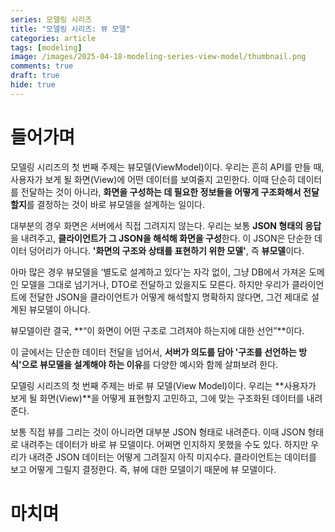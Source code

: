 ```yaml
---
series: 모델링 시리즈
title: "모델링 시리즈: 뷰 모델"
categories: article
tags: [modeling]
image: /images/2025-04-18-modeling-series-view-model/thumbnail.png
comments: true
draft: true
hide: true
---
```



# 들어가며

모델링 시리즈의 첫 번째 주제는 뷰모델(ViewModel)이다. 우리는 흔히 API를 만들 때, 사용자가 보게 될 화면(View)에 어떤 데이터를 보여줄지 고민한다. 이때 단순히 데이터를 전달하는 것이 아니라, **화면을 구성하는 데 필요한 정보들을 어떻게 구조화해서 전달할지**를 결정하는 것이 바로 뷰모델을 설계하는 일이다.

대부분의 경우 화면은 서버에서 직접 그려지지 않는다. 우리는 보통 **JSON 형태의 응답**을 내려주고, **클라이언트가 그 JSON을 해석해 화면을 구성**한다. 이 JSON은 단순한 데이터 덩어리가 아니다. **'화면의 구조와 상태를 표현하기 위한 모델'**, 즉 **뷰모델**이다.

아마 많은 경우 뷰모델을 ‘별도로 설계하고 있다’는 자각 없이, 그냥 DB에서 가져온 도메인 모델을 그대로 넘기거나, DTO로 전달하고 있을지도 모른다. 하지만 우리가 클라이언트에 전달한 JSON을 클라이언트가 어떻게 해석할지 명확하지 않다면, 그건 제대로 설계된 뷰모델이 아니다.

뷰모델이란 결국, **“이 화면이 어떤 구조로 그려져야 하는지에 대한 선언”**이다.  

이 글에서는 단순한 데이터 전달을 넘어서, **서버가 의도를 담아 '구조를 선언하는 방식'으로 뷰모델을 설계해야 하는 이유**를 다양한 예시와 함께 살펴보려 한다.

모델링 시리즈의 첫 번째 주제는 바로 뷰 모델(View Model)이다. 우리는 **사용자가 보게 될 화면(View)**을 어떻게 표현할지 고민하고, 그에 맞는 구조화된 데이터를 내려준다.

보통 직접 뷰를 그리는 것이 아니라면 대부분 JSON 형태로 내려준다. 이때 JSON 형태로 내려주는 데이터가 바로 뷰 모델이다. 어쩌면 인지하지 못했을 수도 있다. 하지만 우리가 내려준 JSON 데이터는 어떻게 그려질지 아직 미지수다. 클라이언트는 데이터를 보고 어떻게 그릴지 결정한다. 즉, 뷰에 대한 모델이기 때문에 뷰 모델이다.

# 마치며

